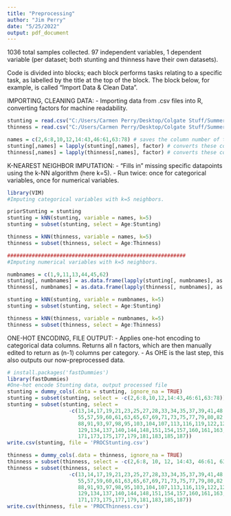 ```yaml
---
title: "Preprocessing"
author: "Jim Perry"
date: "5/25/2022"
output: pdf_document
---
```

1036 total samples collected.
97 independent variables, 1 dependent variable (per dataset; both stunting and
thinness have their own datasets).

Code is divided into blocks; each block performs tasks relating to a specific
task, as labelled by the title at the top of the block. The block below, for 
example, is called "Import Data & Clean Data".

IMPORTING, CLEANING DATA:
  - Importing data from .csv files into R, converting factors for machine 
    readability.
```r
stunting = read.csv("C:/Users/Carmen Perry/Desktop/Colgate Stuff/Summer Research 2022/MalnutritionProject-20220523T125732Z-001/MalnutritionProject/Code/SR2022Malnutrition/Data/stunting.csv")
thinness = read.csv("C:/Users/Carmen Perry/Desktop/Colgate Stuff/Summer Research 2022/MalnutritionProject-20220523T125732Z-001/MalnutritionProject/Code/SR2022Malnutrition/Data/thinness.csv")

names = c(2,6:8,10,12,14:43,46:61,63:78) # saves the column number of the categorical risk factors
stunting[,names] = lapply(stunting[,names], factor) # converts these columns to factor data
thinness[,names] = lapply(thinness[,names], factor) # converts these columns to factor data
```
K-NEAREST NEIGHBOR IMPUTATION:
  - "Fills in" missing specific datapoints using the k-NN algorithm (here k=5).
  - Run twice: once for categorical variables, once for numerical variables.

```r
library(VIM)
#Imputing categorical variables with k=5 neighbors.

priorStunting = stunting
stunting = kNN(stunting, variable = names, k=5)
stunting = subset(stunting, select = Age:Stunting)

thinness = kNN(thinness, variable = names, k=5)
thinness = subset(thinness, select = Age:Thinness)

##########################################################
#Imputing numerical variables with k=5 neighbors.

numbnames = c(1,9,11,13,44,45,62)
stunting[, numbnames] = as.data.frame(lapply(stunting[, numbnames], as.numeric))
thinness[, numbnames] = as.data.frame(lapply(thinness[, numbnames], as.numeric))

stunting = kNN(stunting, variable = numbnames, k=5)
stunting = subset(stunting, select = Age:Stunting)

thinness = kNN(thinness, variable = numbnames, k=5)
thinness = subset(thinness, select = Age:Thinness)
```

ONE-HOT ENCODING, FILE OUTPUT:
  - Applies one-hot encoding to categorical data columns. Returns all n factors,
    which are then manually edited to return as (n-1) columns per category.
  - As OHE is the last step, this also outputs our now-preprocessed data.
```r
# install.packages('fastDummies')
library(fastDummies)
#One-hot encode Stunting data, output processed file
stunting = dummy_cols(.data = stunting, ignore_na = TRUE)
stunting = subset(stunting, select = -c(2,6:8,10,12,14:43,46:61,63:78))
stunting = subset(stunting, select = 
                    -c(13,14,17,19,21,23,25,27,28,33,34,35,37,39,41,48,51,52,54,
                       55,57,59,60,61,63,65,67,69,71,73,75,77,79,80,82,84,86,90,
                       88,91,93,97,98,95,103,104,107,113,116,119,122,125,128,
                       129,134,137,140,144,148,151,154,157,160,161,163,165,167,
                       171,173,175,177,179,181,183,185,187))
write.csv(stunting, file = 'PROCStunting.csv')

thinness = dummy_cols(.data = thinness, ignore_na = TRUE)
thinness = subset(thinness, select = -c(2,6:8, 10, 12, 14:43, 46:61, 63:78))
thinness = subset(thinness, select = 
                    -c(13,14,17,19,21,23,25,27,28,33,34,35,37,39,41,48,51,52,54,
                       55,57,59,60,61,63,65,67,69,71,73,75,77,79,80,82,84,86,90,
                       88,91,93,97,98,95,103,104,107,113,116,119,122,125,128,
                       129,134,137,140,144,148,151,154,157,160,161,163,165,167,
                       171,173,175,177,179,181,183,185,187))
write.csv(thinness, file = 'PROCThinness.csv')
```